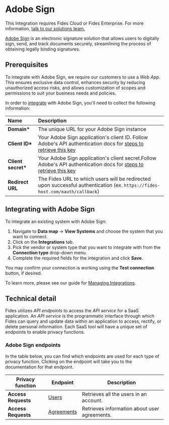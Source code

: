 
# Adobe Sign

<Callout emoji=""> This Integration requires Fides Cloud or Fides Enterprise. For more information, [talk to our solutions team.](https://ethyca.com/book-demo?utm_source=docs-site) </Callout>


[Adobe Sign](https://www.adobe.com/sign.html) is an electronic signature solution that allows users to digitally sign, send, and track documents securely, streamlining the process of obtaining legally binding signatures.

## Prerequisites

<Callout emoji="" type="info" title="Connected apps"> To integrate with Adobe Sign, we require our customers to use a _Web App_. This ensures exclusive data control, enhances security by reducing unauthorized access risks, and allows customization of scopes and permissions to suit your business needs and policies.</Callout>

In order to [integrate](/user-guides/integrations) with Adobe Sign, you'll need to collect the following information:

| Name                | Description                                                                                                                                                                                                       |
| :------------------ | :---------------------------------------------------------------------------------------------------------------------------------------------------------------------------------------------------------------- |
| **Domain\***        | The unique URL for your Adobe Sign instance                                                                                                                                                                       |
| **Client ID\***     | Your Adobe Sign application's client ID. Follow Adobe's API authentication docs for [steps to retrieve this key](https://developer.adobe.com/developer-console/docs/guides/authentication/UserAuthentication/)    |
| **Client secret\*** | Your Adobe Sign application's client secret.Follow Adobe's API authentication docs for [steps to retrieve this key](https://developer.adobe.com/developer-console/docs/guides/authentication/UserAuthentication/) |
| **Redirect URL**    | The Fides URL to which users will be redirected upon successful authentication (ex. `https://fides-host.com/oauth/callback`)                                                                                      |

## Integrating with Adobe Sign

To integrate an existing system with Adobe Sign:

1. Navigate to **Data map** → **View Systems** and choose the system that you want to connect.
2. Click on the **Integrations** tab.
3. Pick the vendor or system type that you want to integrate with from the **Connection type** drop-down menu.
4. Complete the required fields for the integration and click **Save**.

You may confirm your connection is working using the **Test connection** button, if desired.

To learn more, please see our guide for [Managing Integrations](/user-guides/integrations/manage-integrations).

## Technical detail

Fides utilizes _API endpoints_ to access the _API service_ for a SaaS application. An _API service_ is the programmatic interface through which Fides can query and update data within an application to access, rectify, or delete personal information. Each SaaS tool will have a unique set of endpoints to enable privacy functions.

### Adobe Sign endpoints

In the table below, you can find which endpoints are used for each type of privacy function. Clicking on the endpoint will take you to the documentation for that endpoint.

| Privacy function    | Endpoint                                                                                   | Description                                  |
| ------------------- | ------------------------------------------------------------------------------------------ | -------------------------------------------- |
| **Access Requests** | [Users](https://secure.na1.adobesign.com/public/docs/restapi/v6#swagger-ui-container)      | Retrieves all the users in an account.       |
| **Access Requests** | [Agreements](https://secure.na1.adobesign.com/public/docs/restapi/v6#swagger-ui-container) | Retrieves information about user agreements. |
